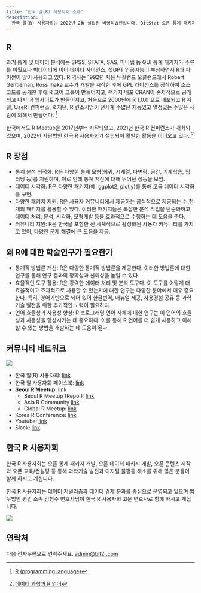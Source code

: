 ```yaml
---
title: "한국 알(R) 사용자회 소개"
description: |
  한국 알(R) 사용자회는 2022년 2월 설립된 비영리법인입니다. BitStat 오픈 통계 패키지를 비롯하여 데이터 사이언스 전자책 콘텐츠 개발, 서울 R 미트업과 한국 R 컨퍼런스를 비롯하여 [나눔교육운동본부](https://www.sharingkorea.net/), [서울교육청 사회단체 교육활동](https://www.sen.go.kr/), [대전관광공사 민간분야 과학문화활동](http://www.djto.kr/) 사업 등을 통해 디지털 불평등 해소와 오픈 과학기술을 보급하여 더 나은 세상을 함께 만들어가고 있습니다.
---
```


## R

과거 통계 및 데이터 분석에는 SPSS, STATA, SAS, 미니탭 등 GUI 통계 패키지가 주류를 이뤘으나 빅데이터에 이어 
데이터 사이언스, 챗GPT 인공지능이 부상하면서 R과 파이썬이 많이 사용되고 있다. R 역사는 1992년 처음 뉴질랜드 오클랜드에서 Robert Gentleman, Ross Ihaka 교수가 개발을 시작한 후에 GPL 라이선스를 장착하여 소스코드를 공개한 후에 R 코어 그룹이 만들어지고, 팩키지 배포 CRAN이 순차적으로 공개되고 나서, R 웹사이트가 만들어지고, 처음으로 2000년에 R 1.0.0 으로 배포되고 R 저널, UseR! 컨퍼런스, R 재단, R 컨소시엄이 전세계 수많은 재능있고 열정있는 수많은 사람에 의해서 만들어다. [^r-history]

[^r-history]: [R (programming language)](https://en.wikipedia.org/wiki/R_(programming_language))

한국에서도 R Meetup을 2017년부터 시작되었고, 2021년 한국 R 컨퍼런스가 개최되었으며, 2022년 사단법인 한국 R 사용자회가 설립되어 활발한 활동을 이어오고 있다. [^r-korea]

[^r-korea]: [데이터 과학과 R 언어](https://statkclee.github.io/data-science/ds-r-lang.html)

## R 장점

- 통계 분석 최적화: R은 다양한 통계 모형(회귀, 시계열, 다변량, 공간, 기계학습, 딥러닝 등)를 지원하며, 이로 인해 통계 계산에 대해 뛰어난 성능을 보임.
- 데이터 시각화: R은 다양한 패키지(예: ggplot2, plotly)를 통해 고급 데이터 시각화를 구현.
- 다양한 패키지 지원: R은 사용자 커뮤니티에서 제공하는 공식적으로 제공되는 수 천개의 패키지를 활용할 수 있다. 이러한 패키지들은 복잡한 분석 작업을 단순화하고, 데이터 처리, 분석, 시각화, 모형개발 등을 효과적으로 수행하는 데 도움을 준다.
- 커뮤니티 지원: R은 한국을 포함한 전 세계적으로 활성화된 사용자 커뮤니티를 가지고 있어, 다양한 문제 해결에 큰 도움을 제공.

## 왜 R에 대한 학술연구가 필요한가

- 통계적 방법론 개선: R은 다양한 통계적 방법론을 제공한다. 이러한 방법론에 대한 연구를 통해 연구 결과의 정확성과 신뢰성을 높일 수 있다.
- 효율적인 도구 활용: R은 강력한 데이터 처리 및 분석 도구다. 이 도구를 어떻게 더 효율적이고 효과적으로 사용할 수 있는지에 대한 연구는 다양한 분야에서 매우 중요한다. 특히, 영어기반으로 되어 있어 한글번역, 매뉴얼 제공, 사용경험 공유 등 과학기술 발전을 위한 추가적인 노력이 필요하다.
- 언어 효율성과 사용성 향상: R 프로그래밍 언어 자체에 대한 연구는 이 언어의 효율성과 사용성을 향상시키는 데 중요하다. 이를 통해 R 언어를 더 쉽게 사용하고 이해할 수 있는 방법을 개발하는 데 도움이 된다.


## 커뮤니티 네트워크

![](fig/communities.png)

-   한국 알(R) 사용자회: [link](https://r2bit.com/)
-   한국 알 사용자회 페이스북: [link](https://www.facebook.com/groups/tidyverse)
-   **Seoul R Meetup**: [link](https://www.meetup.com/seoul-r-meetup)
    -   Seoul R Meetup (Repo.): [link](https://r2bit.com/seoul-r)
    -   Asia R Community [link](https://github.com/AsiaR-community)
    -   Global R Meetup: [link](https://benubah.github.io/r-community-explorer/rugs.html)
-   Korea R Conference: [link](https://use-r.kr/)
-   Youtube: [link](https://www.youtube.com/channel/UCW-epmIvjBEhhVXw_F0Nqbw)
-   Slack: [link](https://korea-r-user-group.slack.com)

## 한국 R 사용자회 

한국 R 사용자회는 오픈 통계 패키지 개발, 오픈 데이터 패키지 개발, 오픈 콘텐츠 제작과 오픈 교육/컨설팅 등 통해 과학기술 발전과 디지털 불평등 해소를 위해 많은 분들이 함께 하시고 계십니다.

한국 R 사용자회는 데이터 저널리즘과 데이터 경제 분과를 중심으로 운영되고 있으며 법무법인 평안 소속 김형주 변호사님이 한국 R 사용자회 고문 변호사로 함께 하시고 계십니다.


![](fig/organization.png) 

## 연락처 

다음 전자우편으로 연락주세요. <a href="mainto:admin@bit2r.com">admin\@bit2r.com</a>







